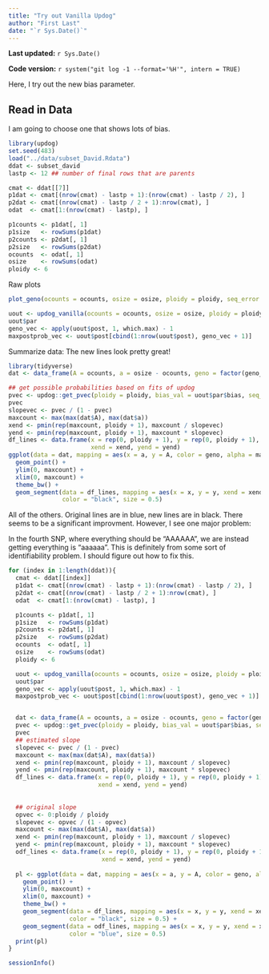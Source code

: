 ```yaml
---
title: "Try out Vanilla Updog"
author: "First Last"
date: "`r Sys.Date()`"
---
```


**Last updated:** `r Sys.Date()`

**Code version:** `r system("git log -1 --format='%H'", intern = TRUE)`

Here, I try out the new bias parameter.

## Read in Data

I am going to choose one that shows lots of bias.

```r
library(updog)
set.seed(483)
load("../data/subset_David.Rdata")
ddat <- subset_david
lastp <- 12 ## number of final rows that are parents

cmat <- ddat[[7]]
p1dat <- cmat[(nrow(cmat) - lastp + 1):(nrow(cmat) - lastp / 2), ]
p2dat <- cmat[(nrow(cmat) - lastp / 2 + 1):nrow(cmat), ]
odat  <- cmat[1:(nrow(cmat) - lastp), ]

p1counts <- p1dat[, 1]
p1size   <- rowSums(p1dat)
p2counts <- p2dat[, 1]
p2size   <- rowSums(p2dat)
ocounts  <- odat[, 1]
osize    <- rowSums(odat)
ploidy <- 6
```

Raw plots

```r
plot_geno(ocounts = ocounts, osize = osize, ploidy = ploidy, seq_error = 0)
```


```r
uout <- updog_vanilla(ocounts = ocounts, osize = osize, ploidy = ploidy, print_val = FALSE)
uout$par
geno_vec <- apply(uout$post, 1, which.max) - 1
maxpostprob_vec <- uout$post[cbind(1:nrow(uout$post), geno_vec + 1)]
```

Summarize data: The new lines look pretty great!

```r
library(tidyverse)
dat <- data_frame(A = ocounts, a = osize - ocounts, geno = factor(geno_vec), maxpostprob = maxpostprob_vec)

## get possible probabilities based on fits of updog
pvec <- updog::get_pvec(ploidy = ploidy, bias_val = uout$par$bias, seq_error = uout$par$seq_error)
pvec
slopevec <- pvec / (1 - pvec)
maxcount <- max(max(dat$A), max(dat$a))
xend <- pmin(rep(maxcount, ploidy + 1), maxcount / slopevec)
yend <- pmin(rep(maxcount, ploidy + 1), maxcount * slopevec)
df_lines <- data.frame(x = rep(0, ploidy + 1), y = rep(0, ploidy + 1),
                       xend = xend, yend = yend)
ggplot(data = dat, mapping = aes(x = a, y = A, color = geno, alpha = maxpostprob)) +
  geom_point() +
  ylim(0, maxcount) +
  xlim(0, maxcount) +
  theme_bw() +
  geom_segment(data = df_lines, mapping = aes(x = x, y = y, xend = xend, yend = yend), lty = 2, alpha = 1/2,
               color = "black", size = 0.5)


```

All of the others. Original lines are in blue, new lines are in black. There seems to be a significant improvment. However, I see one major problem:

In the fourth SNP, where everything should be "AAAAAA", we are instead getting everything is "aaaaaa". This is definitely from some sort of identifiability problem. I should figure out how to fix this.

```r
for (index in 1:length(ddat)){
  cmat <- ddat[[index]]
  p1dat <- cmat[(nrow(cmat) - lastp + 1):(nrow(cmat) - lastp / 2), ]
  p2dat <- cmat[(nrow(cmat) - lastp / 2 + 1):nrow(cmat), ]
  odat  <- cmat[1:(nrow(cmat) - lastp), ]

  p1counts <- p1dat[, 1]
  p1size   <- rowSums(p1dat)
  p2counts <- p2dat[, 1]
  p2size   <- rowSums(p2dat)
  ocounts  <- odat[, 1]
  osize    <- rowSums(odat)
  ploidy <- 6

  uout <- updog_vanilla(ocounts = ocounts, osize = osize, ploidy = ploidy, print_val = FALSE)
  uout$par
  geno_vec <- apply(uout$post, 1, which.max) - 1
  maxpostprob_vec <- uout$post[cbind(1:nrow(uout$post), geno_vec + 1)]


  dat <- data_frame(A = ocounts, a = osize - ocounts, geno = factor(geno_vec), maxpostprob = maxpostprob_vec)
  pvec <- updog::get_pvec(ploidy = ploidy, bias_val = uout$par$bias, seq_error = uout$par$seq_error)
  pvec
  ## estimated slope
  slopevec <- pvec / (1 - pvec)
  maxcount <- max(max(dat$A), max(dat$a))
  xend <- pmin(rep(maxcount, ploidy + 1), maxcount / slopevec)
  yend <- pmin(rep(maxcount, ploidy + 1), maxcount * slopevec)
  df_lines <- data.frame(x = rep(0, ploidy + 1), y = rep(0, ploidy + 1),
                         xend = xend, yend = yend)
  
  
  ## original slope
  opvec <- 0:ploidy / ploidy
  slopevec <- opvec / (1 - opvec)
  maxcount <- max(max(dat$A), max(dat$a))
  xend <- pmin(rep(maxcount, ploidy + 1), maxcount / slopevec)
  yend <- pmin(rep(maxcount, ploidy + 1), maxcount * slopevec)
  odf_lines <- data.frame(x = rep(0, ploidy + 1), y = rep(0, ploidy + 1),
                          xend = xend, yend = yend)
  
  pl <- ggplot(data = dat, mapping = aes(x = a, y = A, color = geno, alpha = maxpostprob)) +
    geom_point() +
    ylim(0, maxcount) +
    xlim(0, maxcount) +
    theme_bw() +
    geom_segment(data = df_lines, mapping = aes(x = x, y = y, xend = xend, yend = yend), lty = 2, alpha = 1/2,
                 color = "black", size = 0.5) +
    geom_segment(data = odf_lines, mapping = aes(x = x, y = y, xend = xend, yend = yend), lty = 3, alpha = 1/2,
                 color = "blue", size = 0.5)
  print(pl)
}
```

```r
sessionInfo()
```
